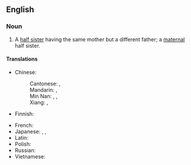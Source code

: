 ==English==
{{rfd|en}}
===Noun===
{{en-noun}}

# A [[half sister]] having the same mother but a different father; a [[maternal]] half sister.
#: {{cot|en|uterine brother}}

====Translations====
{{trans-top|a half sister having the same mother but a different father}}
* Chinese:
*: Cantonese: {{t|yue|同母異父}}, {{t|yue|同母异父|tr=tung4 mou5 ji6 fu6}} {{qualifier|+ words for elder/younger sister}}
*: Mandarin: {{t|cmn|同母異父}}, {{t|cmn|同母异父|tr=tóngmǔyìfù}} {{qualifier|+ words for elder/younger sister}}
*: Min Nan: {{t|nan|同母異父}}, {{t|nan|同母异父|tr=tông-bó-ī-hū / tông-bú-ī-hū}}, {{t|nan|仝母各爸|tr=kāng-bó-koh-pēe}} {{qualifier|+ words for elder/younger sister}}
*: Xiang: {{t|hsn|共娘隔爺}}, {{t|hsn|共娘隔爷|tr=gong4 nyian2 ge6 ia2}} {{qualifier|+ words for elder/younger brother}}
* Finnish: {{t|fi|[[sisarpuoli]] [[jolla]] [[olla|on]] [[sama]] [[äiti]]}}
{{trans-mid}}
* French: {{t|fr|[[sœur]] [[utérin]]e|f}}
* Japanese: {{t|ja|胤違い|tr=たねちがい, tanechigai}}, {{t|ja|胤変わり|tr=たねがわり, tanegawari}}, {{t+|ja|異父|tr=いふ, ifu}} {{qualifier|+ words for elder/younger sister}}
* Latin: {{t|la|soror uterīnus}}
* Polish: {{t-needed|pl}}
* Russian: {{t+|ru|единоутро́бная сестра́|f}}
* Vietnamese: {{qualifier|+ words for elder/younger sister}} {{t|vi|cùng mẹ khác cha}}
{{trans-bottom}}